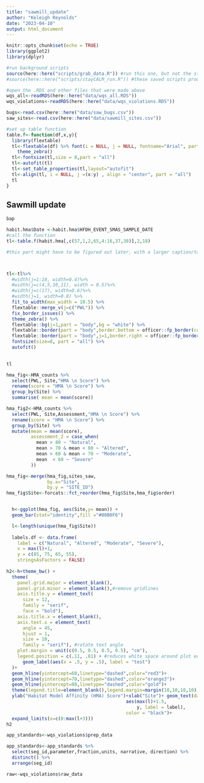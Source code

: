 ```yaml
---
title: "sawmill_update"
author: "Keleigh Reynolds"
date: "2023-04-10"
output: html_document
---
```


```r
knitr::opts_chunk$set(echo = TRUE)
library(ggplot2)
library(dplyr)

#run background scripts
source(here::here("scripts/grab_data.R")) #run this one, but not the stayCALM one
#source(here::here("scripts/stayCALM_run.R")) #these saved scripts produce .RDS items

#open the .RDS and other files that were made above
wqs_all<-readRDS(here::here("data/wqs_all.RDS"))
wqs_violations<-readRDS(here::here("data/wqs_violations.RDS"))

bugs<-read.csv(here::here("data/saw_bugs.csv"))
saw_sites<-read.csv(here::here("data/sawmill_sites.csv"))

#set up table function
table.f<-function(df,x,y){
  library(flextable)
  tl<-flextable(df) %>% font(i = NULL, j = NULL, fontname="Arial", part = "all") %>% 
    theme_zebra()
  tl<-fontsize(tl,size = 8,part = "all")
  tl<-autofit(tl)
  tl<-set_table_properties(tl,layout="autofit")
  tl<-align(tl, i = NULL, j =(x:y) , align = "center", part = "all")
  tl
}

```

## Sawmill update

```r
bap
```

```r

habit.hma$Date <-habit.hma$HFDH_EVENT_SMAS_SAMPLE_DATE
#call the function
tl<-table.f(habit.hma[,c(57,1,2,65,4:16,37,38)],2,18)

#this part might have to be figured out later, with a larger caption/table function? Not sure yet.



tl<-tl%>%
  #width(j=1:18, width=0.4)%>%
  #width(j=c(4,5,10,11), width = 0.5)%>%
  #width(j=c(17), width=0.6)%>%
  #width(j=1, width=0.8) %>% 
  fit_to_width(max_width = 10.5) %>% 
  flextable::merge_v(j=c("PWL")) %>% 
  fix_border_issues() %>% 
  theme_zebra() %>% 
  flextable::bg(j=1,part = "body",bg = "white") %>% 
  flextable::border(part = "body",border.bottom = officer::fp_border(color="grey")) %>% 
  flextable::border(part = "body",j=1,border.right = officer::fp_border(color = "grey")) %>% 
  fontsize(size=8, part = "all") %>% 
  autofit()
  

tl

```

```r

hma_fig<-HMA_counts %>% 
  select(PWL, Site,"HMA \n Score") %>% 
  rename(score = "HMA \n Score") %>% 
  group_by(Site) %>% 
  summarise( mean = mean(score))

hma_fig2<-HMA_counts %>% 
  select(PWL, Site,Assessment,"HMA \n Score") %>% 
  rename(score = "HMA \n Score") %>% 
  group_by(Site) %>% 
  mutate(mean = mean(score),
         assessment_2 = case_when(
           mean > 80 ~ "Natural",
           mean > 70 & mean < 80 ~ "Altered",
           mean > 60 & mean < 70 ~ "Moderate",
           mean  < 60 ~ "Severe"
         ))

hma_fig<-merge(hma_fig,sites_saw,
               by.x="Site",
               by.y = "SITE_ID")
hma_fig$Site<-forcats::fct_reorder(hma_fig$Site,hma_fig$order)


  h<-ggplot(hma_fig, aes(Site,y= mean)) + 
  geom_bar(stat="identity",fill ="#00B0F6")

  l<-length(unique(hma_fig$Site))
  
  labels.df <- data.frame(
    label = c("Natural", "Altered", "Moderate", "Severe"),
    x = max(l)+1,
    y = c(85, 75, 65, 55),
    stringsAsFactors = FALSE)
  
h2<-h+theme_bw() +
  theme(
    panel.grid.major = element_blank(),
    panel.grid.minor = element_blank(),#remove gridlines
    axis.title.y = element_text(
      size = 12,
      family = "serif",
      face = "bold"),
    axis.title.x = element_blank(),
    axis.text.x = element_text(
      angle = 45,
      hjust = 1,
      size = 10,
      family = "serif"), #rotate text angle
    plot.margin = unit(c(0.5, 0.5, 0.5, 0.5), "cm"),
    legend.position = c(.11, .81) + #reduces white space around plot edges
      geom_label(aes(x = .5, y = .5), label = "test")
  )+
  geom_hline(yintercept=60,linetype="dashed",color="red3")+
  geom_hline(yintercept=70,linetype="dashed",color="orange3")+
  geom_hline(yintercept=80,linetype="dashed",color="gold")+
  theme(legend.title=element_blank(),legend.margin=margin(10,10,10,10),legend.key = element_rect(colour = NA, fill = NA),legend.background=element_blank())+
  ylab("Habitat Model Affinity (HMA) Score")+xlab("Site")+ geom_text(data = labels.df, 
                                            aes(max(l)+1.5, 
                                                y, label = label), 
                                            color = "black")+
  expand_limits(x=c(0:max(l+3)))
h2

```

```r

app_standards<-wqs_violations$prep_data

app_standards<-app_standards %>% 
  select(seg_id,parameter,fraction,units, narrative, direction) %>% 
  distinct() %>% 
  arrange(seg_id)


```

```r
raw<-wqs_violations$raw_data



```

